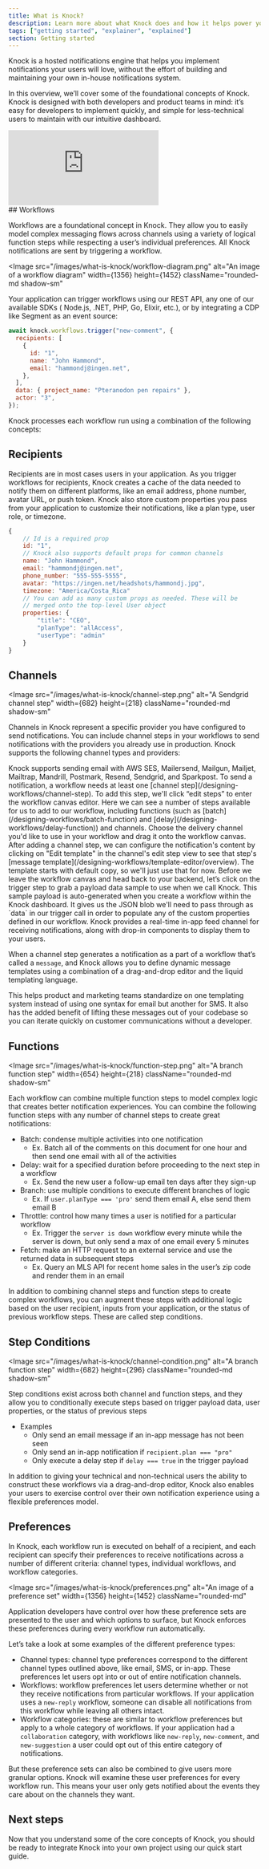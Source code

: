 ```yaml
---
title: What is Knock?
description: Learn more about what Knock does and how it helps power your product notifications.
tags: ["getting started", "explainer", "explained"]
section: Getting started
---
```


Knock is a hosted notifications engine that helps you implement notifications your users will love, without the effort of building and maintaining your own in-house notifications system.

In this overview, we’ll cover some of the foundational concepts of Knock. Knock is designed with both developers and product teams in mind: it’s easy for developers to implement quickly, and simple for less-technical users to maintain with our intuitive dashboard.

<div className="relative h-0" style={{ paddingBottom: "56.25%" }}>
  <iframe
    src="https://www.loom.com/embed/2865bc7d3bd04fcea9a527030c0f72b1"
    frameBorder="0"
    allowFullScreen
    className="absolute top-0 left-0 w-full h-full"
  ></iframe>
</div>
## Workflows

Workflows are a foundational concept in Knock. They allow you to easily model complex messaging flows across channels using a variety of logical function steps while respecting a user’s individual preferences. All Knock notifications are sent by triggering a workflow.

<Image
  src="/images/what-is-knock/workflow-diagram.png"
  alt="An image of a workflow diagram"
  width={1356}
  height={1452}
  className="rounded-md shadow-sm"
></Image>

Your application can trigger workflows using our REST API, any one of our available SDKs ( Node.js, .NET, PHP, Go, Elixir, etc.), or by integrating a CDP like Segment as an event source:

```javascript title="Triggering a workflow in Node.js"
await knock.workflows.trigger("new-comment", {
  recipients: [
    {
      id: "1",
      name: "John Hammond",
      email: "hammondj@ingen.net",
    },
  ],
  data: { project_name: "Pteranodon pen repairs" },
  actor: "3",
});
```

Knock processes each workflow run using a combination of the following concepts:

## Recipients

Recipients are in most cases users in your application. As you trigger workflows for recipients, Knock creates a cache of the data needed to notify them on different platforms, like an email address, phone number, avatar URL, or push token. Knock also store custom properties you pass from your application to customize their notifications, like a plan type, user role, or timezone.

```javascript title="An object used to create a User"
{
	// Id is a required prop
	id: "1",
	// Knock also supports default props for common channels
	name: "John Hammond",
	email: "hammondj@ingen.net",
	phone_number: "555-555-5555",
	avatar: "https://ingen.net/headshots/hammondj.jpg",
	timezone: "America/Costa_Rica"
	// You can add as many custom props as needed. These will be
	// merged onto the top-level User object
	properties: {
		"title": "CEO",
		"planType": "allAccess",
		"userType": "admin"
	}
}
```

## Channels

<Image
  src="/images/what-is-knock/channel-step.png"
  alt="A Sendgrid channel step"
  width={682}
  height={218}
  className="rounded-md shadow-sm"
></Image>

Channels in Knock represent a specific provider you have configured to send notifications. You can include channel steps in your workflows to send notifications with the providers you already use in production.
Knock supports the following channel types and providers:

<AccordionGroup>
  <Accordion title="Email">
    Knock supports sending email with AWS SES, Mailersend, Mailgun, Mailjet,
    Mailtrap, Mandrill, Postmark, Resend, Sendgrid, and Sparkpost.
  </Accordion>
  <Accordion title="SMS">
    To send a notification, a workflow needs at least one [channel
    step](/designing-workflows/channel-step). To add this step, we'll click
    “edit steps” to enter the workflow canvas editor. Here we can see a number
    of steps available for us to add to our workflow, including functions (such
    as [batch](/designing-workflows/batch-function) and
    [delay](/designing-workflows/delay-function)) and channels. Choose the
    delivery channel you'd like to use in your workflow and drag it onto the
    workflow canvas.
  </Accordion>
  <Accordion title="Push">
    After adding a channel step, we can configure the notification's content by
    clicking on "Edit template" in the channel's edit step view to see that
    step's [message template](/designing-workflows/template-editor/overview).
    The template starts with default copy, so we'll just use that for now.
  </Accordion>
  <Accordion title="Chat">
    Before we leave the workflow canvas and head back to your backend, let’s
    click on the trigger step to grab a payload data sample to use when we call
    Knock. This sample payload is auto-generated when you create a workflow
    within the Knock dashboard. It gives us the JSON blob we'll need to pass
    through as `data` in our trigger call in order to populate any of the custom
    properties defined in our workflow.
  </Accordion>
  <Accordion title="In-app">
    Knock provides a real-time in-app feed channel for receiving notifications,
    along with drop-in components to display them to your users.
  </Accordion>
</AccordionGroup>

When a channel step generates a notification as a part of a workflow that’s called a `message`, and Knock allows you to define dynamic message templates using a combination of a drag-and-drop editor and the liquid templating language.

This helps product and marketing teams standardize on one templating system instead of using one syntax for email but another for SMS. It also has the added benefit of lifting these messages out of your codebase so you can iterate quickly on customer communications without a developer.

## Functions

<Image
  src="/images/what-is-knock/function-step.png"
  alt="A branch function step"
  width={654}
  height={218}
  className="rounded-md shadow-sm"
></Image>

Each workflow can combine multiple function steps to model complex logic that creates better notification experiences.
You can combine the following function steps with any number of channel steps to create great notifications:

- Batch: condense multiple activities into one notification
  - Ex. Batch all of the comments on this document for one hour and then send one email with all of the activities
- Delay: wait for a specified duration before proceeding to the next step in a workflow
  - Ex. Send the new user a follow-up email ten days after they sign-up
- Branch: use multiple conditions to execute different branches of logic
  - Ex. If `user.planType === 'pro'` send them email A, else send them email B
- Throttle: control how many times a user is notified for a particular workflow
  - Ex. Trigger the `server is down` workflow every minute while the server is down, but only send a max of one email every 5 minutes
- Fetch: make an HTTP request to an external service and use the returned data in subsequent steps
  - Ex. Query an MLS API for recent home sales in the user’s zip code and render them in an email

In addition to combining channel steps and function steps to create complex workflows, you can augment these steps with additional logic based on the user recipient, inputs from your application, or the status of previous workflow steps. These are called step conditions.

## Step Conditions

<Image
  src="/images/what-is-knock/channel-condition.png"
  alt="A branch function step"
  width={682}
  height={296}
  className="rounded-md shadow-sm"
></Image>

Step conditions exist across both channel and function steps, and they allow you to conditionally execute steps based on trigger payload data, user properties, or the status of previous steps

- Examples
  - Only send an email message if an in-app message has not been seen
  - Only send an in-app notification if `recipient.plan === "pro"`
  - Only execute a delay step if `delay === true` in the trigger payload

In addition to giving your technical and non-technical users the ability to construct these workflows via a drag-and-drop editor, Knock also enables your users to exercise control over their own notification experience using a flexible preferences model.

## Preferences

In Knock, each workflow run is executed on behalf of a recipient, and each recipient can specify their preferences to receive notifications across a number of different criteria: channel types, individual workflows, and workflow categories.

<Image
  src="/images/what-is-knock/preferences.png"
  alt="An image of a preference set"
  width={1356}
  height={1452}
  className="rounded-md"
></Image>

Application developers have control over how these preference sets are presented to the user and which options to surface, but Knock enforces these preferences during every workflow run automatically.

Let’s take a look at some examples of the different preference types:

- Channel types: channel type preferences correspond to the different channel types outlined above, like email, SMS, or in-app. These preferences let users opt into or out of entire notification channels.
- Workflows: workflow preferences let users determine whether or not they receive notifications from particular workflows. If your application uses a `new-reply` workflow, someone can disable all notifications from this workflow while leaving all others intact.
- Workflow categories: these are similar to workflow preferences but apply to a whole category of workflows. If your application had a `collaboration` category, with workflows like `new-reply`, `new-comment`, and `new-suggestion` a user could opt out of this entire category of notifications.

But these preference sets can also be combined to give users more granular options. Knock will examine these user preferences for every workflow run. This means your user only gets notified about the events they care about on the channels they want.

## Next steps

Now that you understand some of the core concepts of Knock, you should be ready to integrate Knock into your own project using our quick start guide.
